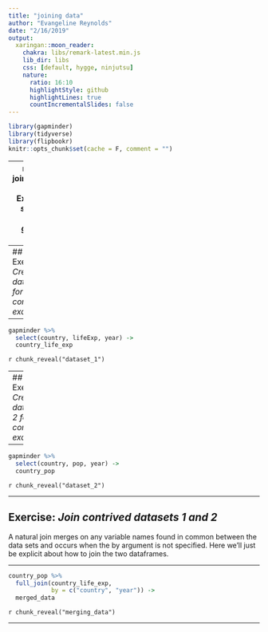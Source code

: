 ```yaml
---
title: "joining data"
author: "Evangeline Reynolds"
date: "2/16/2019"
output:
  xaringan::moon_reader:
    chakra: libs/remark-latest.min.js
    lib_dir: libs
    css: [default, hygge, ninjutsu]
    nature:
      ratio: 16:10
      highlightStyle: github
      highlightLines: true
      countIncrementalSlides: false
---
```


```r
library(gapminder)
library(tidyverse)
library(flipbookr)
knitr::opts_chunk$set(cache = F, comment = "")
```

---
name: joiningdata
## Exercise: *spread data, gather data*

Sometimes we'll need to join diverse data together from different sources.  Here let's create a contrived example.  We'll pretend that the data comes from various sources


---
## Exercise: *Create dataset 1 for contrived example*

---

```r
gapminder %>% 
  select(country, lifeExp, year) ->
  country_life_exp
```


`r chunk_reveal("dataset_1")`

---
## Exercise: *Create dataset 2 for contrived example*

---


```r
gapminder %>% 
  select(country, pop, year) ->
  country_pop
```


`r chunk_reveal("dataset_2")`

---


## Exercise: *Join contrived datasets 1 and 2*

A natural join merges on any variable names found in common between the data sets and occurs when the by argument is not specified. Here we'll just be explicit about how to join the two dataframes. 

---


```r
country_pop %>% 
  full_join(country_life_exp, 
            by = c("country", "year")) ->
  merged_data
```


`r chunk_reveal("merging_data")`

---